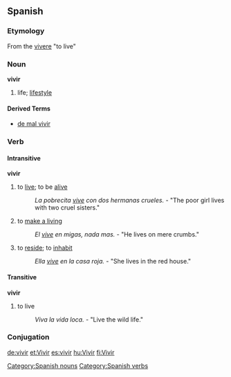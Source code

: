 ==Spanish==
=== Etymology ===
From the {{L.}} [[vivere]] "to live"

=== Noun ===
[[Category:Spanish nouns]]
'''vivir'''
# life; [[lifestyle]]

==== Derived Terms ====
*[[de mal vivir]]

=== Verb ===
[[Category:Spanish verbs]]
==== Intransitive ====
'''vivir'''
# to [[live]]; to be [[alive]]
#: ''La pobrecita [[vive]] con dos hermanas crueles.'' - "The poor girl lives with two cruel sisters."
# to [[make a living]]
#: ''El [[vive]] en migas, nada mas.'' - "He lives on mere crumbs."
# to [[reside]]; to [[inhabit]]
#: ''Ella [[vive]] en la casa roja.'' - "She lives in the red house."

==== Transitive ====
'''vivir''' 
# to live
#: ''Viva la vida loca.'' - "Live the wild life."

=== Conjugation ===
{{template:Es:-ir|viv}}

[[de:vivir]]
[[et:Vivir]]
[[es:vivir]]
[[hu:Vivir]]
[[fi:Vivir]]